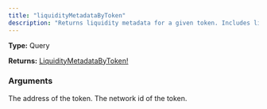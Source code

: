 ```yaml
---
title: "liquidityMetadataByToken"
description: "Returns liquidity metadata for a given token. Includes liquidity lock data for up to 100 pairs that the token is in."
---
```


**Type:** Query

**Returns:** [LiquidityMetadataByToken!](/api-reference/types/liquiditymetadatabytoken)

### Arguments

<ResponseField name="tokenAddress" type="String!" required>
  The address of the token.
</ResponseField>

<ResponseField name="networkId" type="Int!" required>
  The network id of the token.
</ResponseField>

